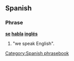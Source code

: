 ==Spanish==

===Phrase===
'''[[se#Spanish|se]] [[hablar|habla]] [[inglés]]'''

# "we speak English".

[[Category:Spanish phrasebook]]